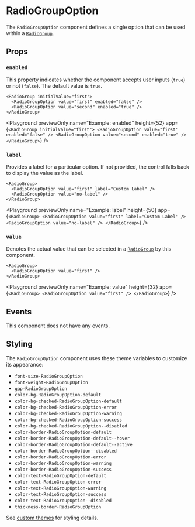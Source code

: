 # RadioGroupOption

The `RadioGroupOption` component defines a single option that can be used within a [`RadioGroup`](./RadioGroup).

## Props

### `enabled`

This property indicates whether the component accepts user inputs (`true`) or not (`false`). The default value is `true`.


```ueml copy {2-3}
<RadioGroup initialValue="first">
  <RadioGroupOption value="first" enabled="false" />
  <RadioGroupOption value="second" enabled="true" />
</RadioGroup>
```

<Playground
  previewOnly
  name="Example: enabled"
  height={52}
  app={`
    <RadioGroup initialValue="first">
      <RadioGroupOption value="first" enabled="false" />
      <RadioGroupOption value="second" enabled="true" />
    </RadioGroup>
  `}
/>

### `label`

Provides a label for a particular option. If not provided, the control falls back to display the value as the label.

```ueml copy /label="Custom Label"/
<RadioGroup>
  <RadioGroupOption value="first" label="Custom Label" />
  <RadioGroupOption value="no-label" />
</RadioGroup>
```

<Playground
  previewOnly
  name="Example: label"
  height={50}
  app={`
    <RadioGroup>
      <RadioGroupOption value="first" label="Custom Label" />
      <RadioGroupOption value="no-label" />
    </RadioGroup>
  `}
/>

### `value`

Denotes the actual value that can be selected in a [`RadioGroup`](./RadioGroup.mdx) by this component.

```ueml copy /value="first"/
<RadioGroup>
  <RadioGroupOption value="first" />
</RadioGroup>
```

<Playground
  previewOnly
  name="Example: value"
  height={32}
  app={`
    <RadioGroup>
      <RadioGroupOption value="first" />
    </RadioGroup>
  `}
/>

## Events

This component does not have any events.

## Styling

The `RadioGroupOption` component uses these theme variables to customize its appearance:

- `font-size-RadioGroupOption`
- `font-weight-RadioGroupOption`
- `gap-RadioGroupOption`
- `color-bg-RadioGroupOption-default`
- `color-bg-checked-RadioGroupOption-default`
- `color-bg-checked-RadioGroupOption-error`
- `color-bg-checked-RadioGroupOption-warning`
- `color-bg-checked-RadioGroupOption-success`
- `color-bg-checked-RadioGroupOption--disabled`
- `color-border-RadioGroupOption-default`
- `color-border-RadioGroupOption-default--hover`
- `color-border-RadioGroupOption-default--active`
- `color-border-RadioGroupOption--disabled`
- `color-border-RadioGroupOption-error`
- `color-border-RadioGroupOption-warning`
- `color-border-RadioGroupOption-success`
- `color-text-RadioGroupOption-default`
- `color-text-RadioGroupOption-error`
- `color-text-RadioGroupOption-warning`
- `color-text-RadioGroupOption-success`
- `color-text-RadioGroupOption--disabled`
- `thickness-border-RadioGroupOption`

See [custom themes](/learning/themes/overview.mdx) for styling details.
